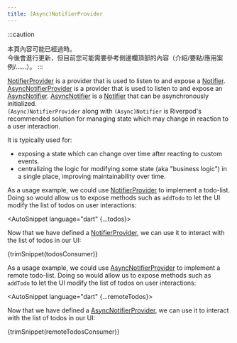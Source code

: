 ---
title: (Async)NotifierProvider
---


:::caution
<!---
The content of this page may be outdated.  
It will be updated in the future, but for now you may want to refer to the content
in the top of the sidebar instead (introduction/essentials/case-studies/...)
-->
本頁內容可能已經過時。  
今後會進行更新，但目前您可能需要參考側邊欄頂部的內容（介紹/要點/應用案例/......）。
:::

[NotifierProvider] is a provider that is used to listen to and expose a [Notifier].  
[AsyncNotifierProvider] is a provider that is used to listen to and expose an [AsyncNotifier].
[AsyncNotifier] is a [Notifier] that can be asynchronously initialized.  
`(Async)NotifierProvider` along with `(Async)Notifier` is Riverpod's recommended solution
for managing state which may change in reaction to a user interaction.

It is typically used for:

- exposing a state which can change over time after reacting to custom events.
- centralizing the logic for modifying some state (aka "business logic") in a
  single place, improving maintainability over time.

As a usage example, we could use [NotifierProvider] to implement a todo-list.
Doing so would allow us to expose methods such as `addTodo` to let the UI
modify the list of todos on user interactions:

<AutoSnippet language="dart" {...todos}></AutoSnippet>

Now that we have defined a [NotifierProvider], we can use it to interact
with the list of todos in our UI:

<CodeBlock>{trimSnippet(todosConsumer)}</CodeBlock>

As a usage example, we could use [AsyncNotifierProvider] to implement a remote todo-list.
Doing so would allow us to expose methods such as `addTodo` to let the UI
modify the list of todos on user interactions:

<AutoSnippet language="dart" {...remoteTodos}></AutoSnippet>

Now that we have defined a [AsyncNotifierProvider], we can use it to interact
with the list of todos in our UI:

<CodeBlock>{trimSnippet(remoteTodosConsumer)}</CodeBlock>

[notifier]: https://pub.dev/documentation/riverpod/latest/riverpod/Notifier-class.html
[notifierprovider]: https://pub.dev/documentation/riverpod/latest/riverpod/NotifierProvider.html
[asyncnotifier]: https://pub.dev/documentation/riverpod/latest/riverpod/AsyncNotifier-class.html
[asyncnotifierprovider]: https://pub.dev/documentation/riverpod/latest/riverpod/AsyncNotifierProvider.html

